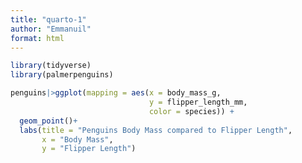 ```yaml
---
title: "quarto-1"
author: "Emmanuil"
format: html
---
```


```r
library(tidyverse)
library(palmerpenguins)

```

```r
penguins|>ggplot(mapping = aes(x = body_mass_g,
                               y = flipper_length_mm,
                               color = species)) +
  geom_point()+
  labs(title = "Penguins Body Mass compared to Flipper Length",
       x = "Body Mass",
       y = "Flipper Length")
```


